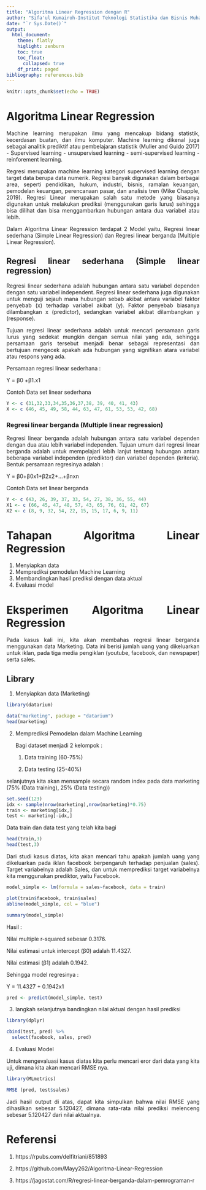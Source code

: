 ```yaml
---
title: "Algoritma Linear Regression dengan R"
author: "Sifa'ul Kumairoh-Institut Teknologi Statistika dan Bisnis Muhammadiyah"
date: "`r Sys.Date()`"
output: 
  html_document:
    theme: flatly
    higlight: zenburn
    toc: true
    toc_float:
      collapsed: true
    df_print: paged
bibliography: references.bib
---
```


```{=html}
<style>
body{
text-align: justify}
</style>
```
```r
knitr::opts_chunk$set(echo = TRUE)
```
# Algoritma Linear Regression
Machine learning merupakan ilmu yang mencakup bidang statistik, kecerdasan buatan, dan ilmu komputer. Machine learning dikenal juga sebagai analitik prediktif atau pembelajaran statistik (Muller and Guido 2017) - Supervised learning - unsupervised learning - semi-supervised learning - reinforement learning.

Regresi merupakan machine learning kategori supervised learning dengan target data berupa data numerik. Regresi banyak digunakan dalam berbagai area, seperti pendidikan, hukum, industri, bisnis, ramalan keuangan, pemodelan keuangan, perencanaan pasar, dan analisis tren (Mike Chapple, 2019). 
Regresi Linear merupakan salah satu metode yang biasanya digunakan untuk melakukan prediksi (menggunakan garis lurus) sehingga bisa dilihat dan bisa menggambarkan hubungan antara dua variabel atau lebih.

Dalam Algoritma Linear Regression terdapat 2 Model yaitu, Regresi linear sederhana (Simple Linear Regression) dan Regresi linear berganda (Multiple Linear Regression).

## Regresi linear sederhana (Simple linear regression)

Regresi linear sederhana adalah hubungan antara satu variabel dependen dengan satu variabel independent. Regresi linear sederhana juga digunakan untuk menguji sejauh mana hubungan sebab akibat antara variabel faktor penyebab (x) terhadap variabel akibat (y).
Faktor penyebab biasanya dilambangkan x (predictor), sedangkan variabel akibat dilambangkan y (response). 

Tujuan regresi linear sederhana adalah untuk mencari persamaan garis lurus yang sedekat mungkin dengan semua nilai yang ada, sehingga persamaan garis tersebut menjadi benar sebagai representasi dan bertujuan mengecek apakah ada hubungan yang signifikan atara variabel atau respons yang ada.

Persamaan regresi linear sederhana :

Y = β0 +β1.x1

Contoh Data set linear sederhana
```r
Y <- c (31,32,33,34,35,36,37,38, 39, 40, 41, 43)
X <- c (46, 45, 49, 58, 44, 63, 47, 61, 53, 53, 42, 68)
```
### Regresi linear berganda (Multiple linear regression) 

Regresi linear berganda adalah hubungan antara satu variabel dependen dengan dua atau lebih variabel independen. Tujuan umum dari regresi linear berganda adalah untuk mempelajari lebih lanjut tentang hubungan antara beberapa variabel independen (prediktor) dan variabel dependen (kriteria).
Bentuk persamaan regresinya adalah :

Y = β0+β0x1+β2x2+...+βnxn

Contoh Data set linear berganda
```r
Y <- c (43, 26, 39, 37, 33, 54, 27, 38, 36, 55, 44)
X1 <- c (66, 45, 47, 48, 57, 43, 65, 76, 61, 42, 67)
X2 <- c (8, 9, 32, 54, 22, 15, 15, 17, 6, 9, 11)
```

# Tahapan Algoritma Linear Regression
1. Menyiapkan data
2. Memprediksi pemodelan Machine Learning
3. Membandingkan hasil prediksi dengan data aktual
4. Evaluasi model

# Eksperimen Algoritma Linear Regression
Pada kasus kali ini, kita akan membahas regresi linear berganda menggunakan data Marketing. Data ini berisi jumlah uang yang dikeluarkan untuk iklan, pada tiga media pengiklan (youtube, facebook, dan newspaper) serta sales.

## Library

1. Menyiapkan data (Marketing)
```r
library(datarium)
```

```r
data("marketing", package = "datarium")
head(marketing)
```

2. Memprediksi Pemodelan dalam Machine Learning

   Bagi dataset menjadi  2 kelompok :

   1. Data training (60-75%) 

   2. Data testing (25-40%)

  selanjutnya kita akan mensample secara random index pada data marketing (75% (Data
  training), 25% (Data testing))
```r
set.seed(123)
idx <- sample(nrow(marketing),nrow(marketing)*0.75)
train <- marketing[idx,]
test <- marketing[-idx,]
```
  Data train dan data test yang telah kita bagi
```r
head(train,3)
head(test,3)
```
  Dari studi kasus diatas, kita akan mencari tahu apakah jumlah uang yang dikeluarkan
  pada iklan facebook berpengaruh terhadap penjualan (sales). Target variabelnya adalah
  Sales, dan untuk memprediksi target variabelnya kita menggunakan prediktor, yaitu
  Facebook. 

```r
model_simple <- lm(formula = sales~facebook, data = train)
```

```r
plot(train$facebook, train$sales)
abline(model_simple, col = "blue")
```

```r
summary(model_simple)
```
  Hasil :

  Nilai multiple r-squared sebesar 0.3176.

  Nilai estimasi untuk intercept (β0) adalah  11.4327. 

  Nilai estimasi (β1) adalah  0.1942. 

  Sehingga model regresinya :

  Y = 11.4327 + 0.1942x1

```r
pred <- predict(model_simple, test)
```
3. langkah selanjutnya bandingkan nilai aktual dengan hasil prediksi 
```r
library(dplyr)
```
```r
cbind(test, pred) %>%
  select(facebook, sales, pred)
```

4. Evaluasi Model

  Untuk mengevaluasi kasus diatas kita perlu mencari eror dari data yang kita uji, dimana
  kita akan mencari RMSE nya. 
```r
library(MLmetrics)
```
```r
RMSE (pred, test$sales)
```
   Jadi hasil output di atas, dapat kita simpulkan bahwa nilai RMSE yang dihasilkan
   sebesar 5.120427, dimana rata-rata nilai prediksi melenceng sebesar 5.120427 dari
   nilai aktualnya.


# Referensi

1. https://rpubs.com/delfitriani/851893

2. https://github.com/Mayy262/Algoritma-Linear-Regression

3. https://jagostat.com/R/regresi-linear-berganda-dalam-pemrograman-r


